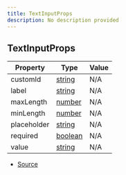 ```yaml
---
title: TextInputProps
description: No description provided
---
```


## TextInputProps

| Property    | Type                                                                                                | Value |
| ----------- | --------------------------------------------------------------------------------------------------- | ----- |
| customId    | [string](https://developer.mozilla.org/en-US/docs/Web/JavaScript/Reference/Global_Objects/String)   | N/A   |
| label       | [string](https://developer.mozilla.org/en-US/docs/Web/JavaScript/Reference/Global_Objects/String)   | N/A   |
| maxLength   | [number](https://developer.mozilla.org/en-US/docs/Web/JavaScript/Reference/Global_Objects/Number)   | N/A   |
| minLength   | [number](https://developer.mozilla.org/en-US/docs/Web/JavaScript/Reference/Global_Objects/Number)   | N/A   |
| placeholder | [string](https://developer.mozilla.org/en-US/docs/Web/JavaScript/Reference/Global_Objects/String)   | N/A   |
| required    | [boolean](https://developer.mozilla.org/en-US/docs/Web/JavaScript/Reference/Global_Objects/Boolean) | N/A   |
| value       | [string](https://developer.mozilla.org/en-US/docs/Web/JavaScript/Reference/Global_Objects/String)   | N/A   |

- [Source](https://github.com/underctrl-io/commandkit/blob/f8cc07d11d2ae5ed7f529adff1649936223e27b2/packages/commandkit/src/components/modal/Modal.ts#L72)
